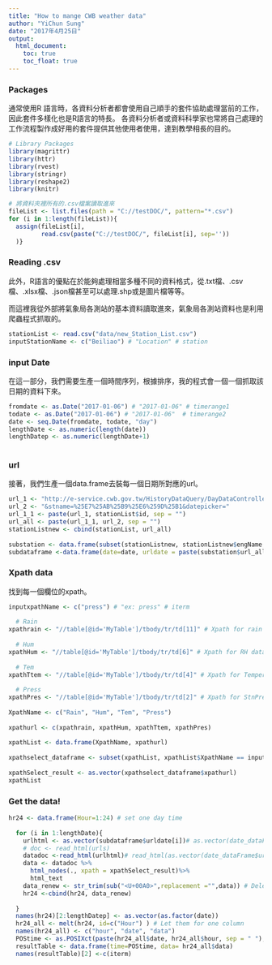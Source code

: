 ```yaml
---
title: "How to mange CWB weather data"
author: "YiChun Sung"
date: "2017年4月25日"
output: 
  html_document:
    toc: true
    toc_float: true
---
```

### Packages

通常使用R 語言時，各資料分析者都會使用自己順手的套件協助處理當前的工作，因此套件多樣化也是R語言的特長。
各資料分析者或資料科學家也常將自己處理的工作流程製作成好用的套件提供其他使用者使用，達到教學相長的目的。
```r
# Library Packages
library(magrittr)
library(httr)
library(rvest)
library(stringr)
library(reshape2)
library(knitr)

```


```r
# 將資料夾裡所有的.csv檔案讀取進來
fileList <- list.files(path = "C://testDOC/", pattern="*.csv")
for (i in 1:length(fileList)){
  assign(fileList[i], 
         read.csv(paste("C://testDOC/", fileList[i], sep=''))
  )}

```

### Reading .csv

此外，R語言的優點在於能夠處理相當多種不同的資料格式，從.txt檔、.csv檔、.xlsx檔、.json檔甚至可以處理.shp或是圖片檔等等。

而這裡我從外部將氣象局各測站的基本資料讀取進來，氣象局各測站資料也是利用爬蟲程式抓取的。

```r

stationList <- read.csv("data/new_Station_List.csv")
inputStationName <- c("Beiliao") # "Location" # station

```


### input Date 

在這一部分，我們需要生產一個時間序列，根據排序，我的程式會一個一個抓取該日期的資料下來。

```r

fromdate <- as.Date("2017-01-06") # "2017-01-06" # timerange1
todate <- as.Date("2017-01-06") # "2017-01-06"  # timerange2
date <- seq.Date(fromdate, todate, "day")
lengthDate <- as.numeric(length(date))
lengthDatep <- as.numeric(lengthDate+1)
  
```

### url

接著，我們生產一個data.frame去裝每一個日期所對應的url。

```r
url_1 <- "http://e-service.cwb.gov.tw/HistoryDataQuery/DayDataController.do?command=viewMain&station="
url_2 <- "&stname=%25E7%25AB%25B9%25E6%259D%25B1&datepicker="
url_1_1 <- paste(url_1, stationList$id, sep = "")
url_all <- paste(url_1_1, url_2, sep = "")
stationListnew <- cbind(stationList, url_all)
  
substation <- data.frame(subset(stationListnew, stationListnew$engName == inputStationName))
subdataframe <-data.frame(date=date, urldate = paste(substation$url_all, date ,sep=""))

```


### Xpath data

找到每一個欄位的xpath。

```r
inputxpathName <- c("press") # "ex: press" # iterm
  
  # Rain
xpathrain <- "//table[@id='MyTable']/tbody/tr/td[11]" # Xpath for rain data
  
  # Hum
xpathHum <- "//table[@id='MyTable']/tbody/tr/td[6]" # Xpath for RH data
  
  # Tem
xpathTtem <- "//table[@id='MyTable']/tbody/tr/td[4]" # Xpath for Temperature data
  
  # Press
xpathPres <- "//table[@id='MyTable']/tbody/tr/td[2]" # Xpath for StnPres data
  
XpathName <- c("Rain", "Hum", "Tem", "Press")
  
xpathurl <- c(xpathrain, xpathHum, xpathTtem, xpathPres)
  
xpathList <- data.frame(XpathName, xpathurl)
  
xpathselect_dataframe <- subset(xpathList, xpathList$XpathName == inputxpathName)
  
xpathSelect_result <- as.vector(xpathselect_dataframe$xpathurl)
xpathList

```

### Get the data!

```r
hr24 <- data.frame(Hour=1:24) # set one day time
  
  for (i in 1:lengthDate){
    urlhtml <- as.vector(subdataframe$urldate[i])# as.vector(date_dataFrame$urldate[1])
    # doc <- read_html(urls)
    datadoc <-read_html(urlhtml)# read_html(as.vector(date_dataFrame$urldate[1]))
    data <- datadoc %>%
      html_nodes(., xpath = xpathSelect_result)%>%
      html_text
    data_renew <- str_trim(sub("<U+00A0>",replacement ="",data)) # Delete something we don't need
    hr24 <-cbind(hr24, data_renew)
    
  }
  names(hr24)[2:lengthDatep] <- as.vector(as.factor(date))
  hr24_all <- melt(hr24, id=c("Hour") ) # Let them for one column
  names(hr24_all) <- c("hour", "date", "data")
  POStime <- as.POSIXct(paste(hr24_all$date, hr24_all$hour, sep = " "), "%Y-%m-%d %H", tz="GMT")
  resultTable <- data.frame(time=POStime, data= hr24_all$data)
  names(resultTable)[2] <-c(iterm)
  

```
